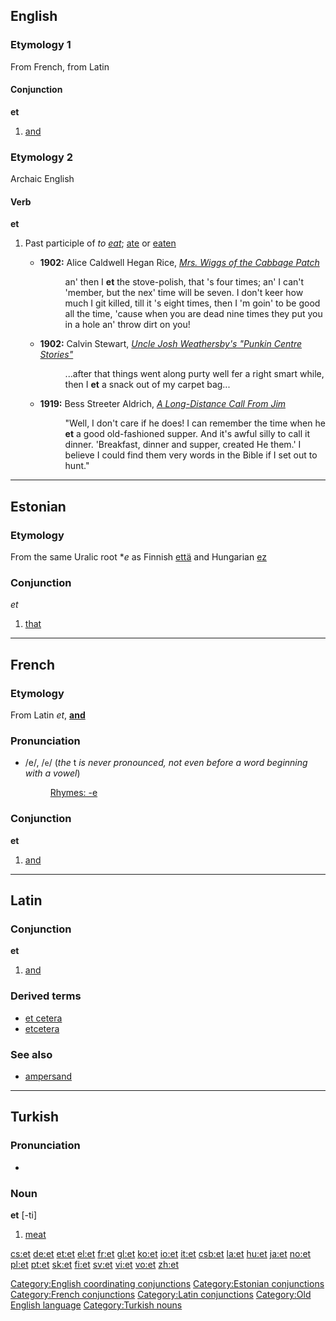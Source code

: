 ==English==

===Etymology 1===
From French, from Latin

====Conjunction====
'''et'''

# [[and]]

===Etymology 2===
Archaic English

====Verb====
'''et'''
# {{rfv-sense}} {{cattag|archaic|colloquial}} Past participle of ''to [[eat]]''; [[ate]] or [[eaten]]
#*'''1902:''' Alice Caldwell Hegan Rice, ''[http://etext.virginia.edu/etcbin/ot2www-pubeng?specfile=/texts/english/modeng/publicsearch/modengpub.o2w&act=text&offset=354138853&textreg=1&query=I+et&id=HegWigg Mrs. Wiggs of the Cabbage Patch]''
#*:an' then I '''et''' the stove-polish, that 's four times; an' I can't 'member, but the nex' time will be seven. I don't keer how much I git killed, till it 's eight times, then I 'm goin' to be good all the time, 'cause when you are dead nine times they put you in a hole an' throw dirt on you!
#*'''1902:''' Calvin Stewart, ''[http://etext.virginia.edu/etcbin/ot2www-pubeng?specfile=/texts/english/modeng/publicsearch/modengpub.o2w&act=text&offset=595985303&textreg=1&query=I+et&id=SteUncl Uncle Josh Weathersby's "Punkin Centre Stories"]''
#*:...after that things went along purty well fer a right smart while, then I '''et''' a snack out of my carpet bag...
#*'''1919:''' Bess Streeter Aldrich, ''[http://etext.virginia.edu/etcbin/ot2www-pubeng?specfile=/texts/english/modeng/publicsearch/modengpub.o2w&act=surround&offset=62096991&tag=Aldrich,+Bess+Streeter:+A+Long-Distance+Call+From+Jim,+1919&query=he+et&id=AldLong A Long-Distance Call From Jim]''
#*:"Well, I don't care if he does! I can remember the time when he '''et''' a good old-fashioned supper. And it's awful silly to call it dinner. 'Breakfast, dinner and supper, created He them.' I believe I could find them very words in the Bible if I set out to hunt."
----

==Estonian==

===Etymology===
From the same Uralic root *''e'' as Finnish [[että]] and Hungarian [[ez]]

===Conjunction===
''et''

# [[that]]


----

==French==

===Etymology===
From Latin ''et'', '''[[and]]'''

===Pronunciation===
*/e/, /<tt>e</tt>/ (''the'' t ''is never pronounced, not even before a word beginning with a vowel'')
*:[[Rhymes:French:-e|Rhymes: -e]]

===Conjunction===
'''et'''

#[[and]]

----

==Latin==

===Conjunction===
'''et'''

#[[and]]
{{seeCites}}

===Derived terms===
*[[et cetera]]
*[[etcetera]]

===See also===
*[[ampersand]]

----

==Turkish==

===Pronunciation===
*{{IPA|/ɛt/}}

===Noun===
'''et''' [-ti]

#[[meat]]

[[Category:English coordinating conjunctions]]
[[Category:Estonian conjunctions]]
[[Category:French conjunctions]]
[[Category:Latin conjunctions]]
[[Category:Old English language]]
[[Category:Turkish nouns]]

[[cs:et]]
[[de:et]]
[[et:et]]
[[el:et]]
[[fr:et]]
[[gl:et]]
[[ko:et]]
[[io:et]]
[[it:et]]
[[csb:et]]
[[la:et]]
[[hu:et]]
[[ja:et]]
[[no:et]]
[[pl:et]]
[[pt:et]]
[[sk:et]]
[[fi:et]]
[[sv:et]]
[[vi:et]]
[[vo:et]]
[[zh:et]]
